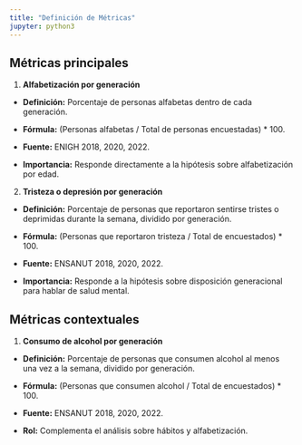 ```yaml
---
title: "Definición de Métricas"
jupyter: python3
---
```


## Métricas principales

1.  **Alfabetización por generación**

-   **Definición:** Porcentaje de personas alfabetas dentro de cada generación.

-   **Fórmula:** (Personas alfabetas / Total de personas encuestadas) \* 100.

-   **Fuente:** ENIGH 2018, 2020, 2022.

-   **Importancia:** Responde directamente a la hipótesis sobre alfabetización por edad.

2.  **Tristeza o depresión por generación**

-   **Definición:** Porcentaje de personas que reportaron sentirse tristes o deprimidas durante la semana, dividido por generación.

-   **Fórmula:** (Personas que reportaron tristeza / Total de encuestados) \* 100.

-   **Fuente:** ENSANUT 2018, 2020, 2022.

-   **Importancia:** Responde a la hipótesis sobre disposición generacional para hablar de salud mental.

## Métricas contextuales

1.  **Consumo de alcohol por generación**

-   **Definición:** Porcentaje de personas que consumen alcohol al menos una vez a la semana, dividido por generación.

-   **Fórmula:** (Personas que consumen alcohol / Total de encuestados) \* 100.

-   **Fuente:** ENSANUT 2018, 2020, 2022.

-   **Rol:** Complementa el análisis sobre hábitos y alfabetización.
